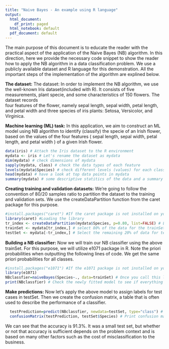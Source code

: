 ```yaml
---
title: "Naive Bayes - An example using R language"
output:
  html_document:
    df_print: paged
  html_notebook: default
  pdf_document: default
---
```

The main purpose of this document is to educate the reader with the practical aspect of the application of the Naive Bayes (NB) algorithm. In this direction, here we provide the necessary code snippet to show the reader how to apply the NB algorithm in a data classification problem. We use a publicly available dataset and R language for this demonstration. All the important steps of the implementation of the algorithm are explined below.

**The dataset:** The dataset: In order to implement the NB algorithm, we use the well-known Iris dataset(included with R). 
It consists of five measurements, plant specie, and some characteristics of 150 flowers. The dataset records  
four features of the flower, namely sepal length, sepal width, petal length, and petal width and three 
species of iris plants: Setosa, Versicolor, and Virginica.

**Machine learning (ML) task:** In this application, we aim to construct an ML model using NB algorithm to identify (classify) the specie of an Irish flower, based on the values of the four features ( sepal length, sepal width, petal length, and petal width ) of a given Irish flower.  

```r
data(iris) # Attach the Iris dataset to the R environment
mydata <- iris # Let's rename the dataset as mydata
dim(mydata) # check dimensions of mydata
sapply(mydata, class) # check the data types of each feature
levels(mydata$Species) # check different levels (values) for each class
head(mydata) # have a look at top data points in mydata
summary(mydata) # some descriptive statitics of the data and a summary of class distributions
```
**Creating training and validation datasets:** We’re going to follow the convention of 80/20 samples ratio to partition the dataset to the training and validation sets. We use the createDataPartition function from the caret package for this purpose.
```r
#install.packages("caret") #If the caret package is not installed on your system, uncomment this line to install it first
library(caret) #Loading the library
tr_index <- createDataPartition(mydata$Species, p=0.80, list=FALSE) # List of 80% of the rows
trainSet <- mydata[tr_index,] # select 80% of the data for the trainSet
testSet <- mydata[-tr_index,] # Select the remaining 20% of data for testSet
```
**Building a NB classifier:** Now we will train our NB classiﬁer using the above trainSet. For this purpose, we will utilize e1071 package in R. Note the priori probabilities when outputting the following lines of code. We get the same priori probabilities for all classes.

```r
#install.packages("e1071") #If the e1071 package is not installed on your system, uncomment this line to install it first
library(e1071)
NBclassfier=naiveBayes(Species~., data=trainSet) # Once you call this line, R fits the NB model using trainSet
print(NBclassfier) # Check the newly fitted model to see if everything is OK.
```

**Make predictions:** Now let's apply the above model to assign labels for test cases in testSet. Then we create the confusion matrix, a table that is often used to describe the performance of a classifier.
```r
  testPrediction=predict(NBclassfier, newdata=testSet, type="class") # Assign labels for each test case
  confusionMatrix(testPrediction, testSet$Species) # Print confusion matrix 
```
We can see that the accuracy is 91.3%. It was a small test set, but whether or not that accuracy is sufficient depends on the problem context and is based on many other factors such as the cost of misclassification to the business.
